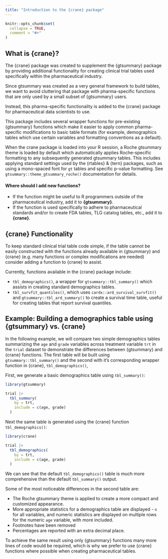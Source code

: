 ```yaml
---
title: "Introduction to the {crane} package"
---
```


```r
knitr::opts_chunk$set(
  collapse = TRUE,
  comment = "#>"
)
```

## What is {crane}?

The {crane} package was created to supplement the {gtsummary} package by providing additional functionality for creating clinical trial tables used specifically within the pharmaceutical industry. 

Since gtsummary was created as a very general framework to build tables, we want to avoid cluttering that package with pharma-specific functions that are only used by a small subset of {gtsummary} users. 

Instead, this pharma-specific functionality is added to the {crane} package for pharmaceutical data scientists to use. 

This package includes several wrapper functions for pre-existing {gtsummary} functions which make it easier to apply common pharma-specific modifications to basic table formats (for example, demographics tables which use certain variables and formatting conventions as a default). 

When the crane package is loaded into your R session, a Roche gtsummary theme is loaded by default which automatically applies Roche-specific formatting to any subsequently generated gtsummary tables. This includes applying standard settings used by the {rtables} & {tern} packages, such as using a mono-spaced font for `gt` tables and specific p-value formatting. See `gtsummary::theme_gtsummary_roche()` documentation for details.

#### Where should I add new functions?

- If the function might be useful to R programmers outside of the pharmaceutical industry, add it to **{gtsummary}**.
- If the function is used specifically to adhere to pharmaceutical standards and/or to create FDA tables, TLG catalog tables, etc., add it to **{crane}**.

## {crane} Functionality

To keep standard clinical trial table code simple, if the table cannot be easily constructed with the functions already available in {gtsummary} and {crane} (e.g. many functions or complex modifications are needed) consider adding a function to {crane} to assist.

Currently, functions available in the {crane} package include:

- `tbl_demographics()`, a wrapper for `gtsummary::tbl_summary()` which assists in creating standard demographics tables.
- `tbl_survfit_quantiles()`, which uses `cardx::ard_survival_survfit()` and `gtsummary::tbl_ard_summary()` to create a survival time table, useful for creating tables that report survival quantiles.

## Example: Building a demographics table using {gtsummary} vs. {crane}

In the following example, we will compare two simple demographics tables summarizing the `age` and `grade` variables across treatment variable `trt` in the `trial` dataset to demonstrate the differences between {gtsummary} and {crane} functions. The first table will be built using `gtsummary::tbl_summary()` and the second with it's corresponding wrapper function in {crane}, `tbl_demographics()`,

First, we generate a basic demographics table using `tbl_summary()`:

```r
library(gtsummary)

trial |>
  tbl_summary(
    by = trt,
    include = c(age, grade)
  )
```

Next the same table is generated using the {crane} function `tbl_demographics()`:

```r
library(crane)

trial |>
  tbl_demographics(
    by = trt,
    include = c(age, grade)
  )
```

We can see that the default `tbl_demographics()` table is much more comprehensive than the default `tbl_summary()` output. 

Some of the most noticeable differences in the second table are:

- The Roche gtsummary theme is applied to create a more compact and customized appearance. 
- More appropriate statistics for a demographics table are displayed - `n` for all variables, and numeric statistics are displayed on multiple rows for the numeric `age` variable, with more included. 
- Footnotes have been removed
- Percentages are reported with an extra decimal place. 

To achieve the same result using only {gtsummary} functions many more lines of code would be required, which is why we prefer to use {crane} functions where possible when creating pharmaceutical tables.
